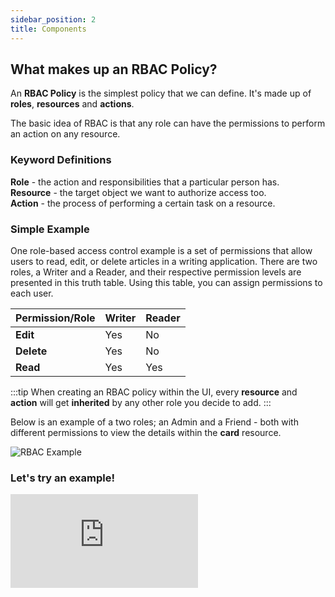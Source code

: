 ```yaml
---
sidebar_position: 2
title: Components
---
```


## What makes up an RBAC Policy?

An **RBAC Policy** is the simplest policy that we can define. It's made up of **roles**, **resources** and **actions**.

The basic idea of RBAC is that any role can have the permissions to perform an action on any resource.

### Keyword Definitions

**Role** - the action and responsibilities that a particular person has.<br />
**Resource** - the target object we want to authorize access too.<br />
**Action** - the process of performing a certain task on a resource.

### Simple Example

One role-based access control example is a set of permissions that allow users to read, edit, or
delete articles in a writing application. There are two roles, a Writer and a Reader, and their respective
permission levels are presented in this truth table. Using this table, you can assign permissions to each user.

| Permission/Role | Writer | Reader |
| --------------- | ------ | ------ |
| **Edit**        | Yes    | No     |
| **Delete**      | Yes    | No     |
| **Read**        | Yes    | Yes    |

:::tip
When creating an RBAC policy within the UI, every **resource** and **action** will get **inherited** by any other role
you decide to add.
:::

Below is an example of a two roles; an Admin and a Friend - both with different permissions to view the details within the
**card** resource.

![RBAC Example](/img/updated/rbac/rbac-0.png)

### Let's try an example!

<div className={"arcade-demo-container"}>
	<iframe
		src="https://demo.arcade.software/LdEd97Gi0kNSUGw47P28?embed"
		frameborder="0"
		loading="lazy"
		webkitallowfullscreen
		mozallowfullscreen
		allowfullscreen
		className={"arcade-demo-iframe"}
	></iframe>
</div>
